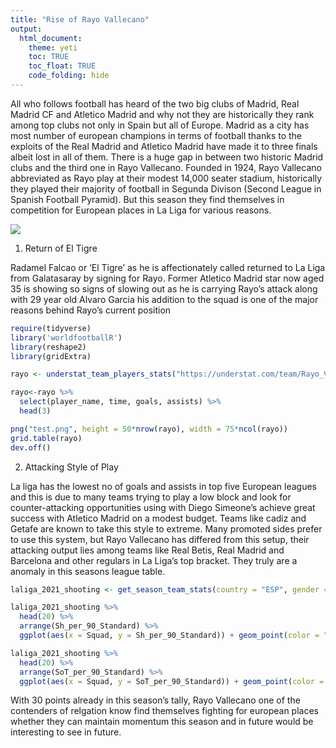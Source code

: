 ```yaml
---
title: "Rise of Rayo Vallecano"
output: 
  html_document:
    theme: yeti
    toc: TRUE
    toc_float: TRUE
    code_folding: hide
---
```

All who follows football has heard of the two big clubs of Madrid, Real Madrid CF and 
Atletico Madrid and why not they are historically they rank among top clubs not only in
Spain but all of Europe. Madrid as a city has most number of european champions in terms of 
football thanks to the exploits of the Real Madrid and Atletico Madrid have made it to three
finals albeit lost in all of them. There is a huge gap in between two historic Madrid clubs
and the third one in Rayo Vallecano. Founded in 1924, Rayo Vallecano abbreviated as Rayo play at their modest 14,000 seater stadium, historically they played their majority of football in Segunda Divison (Second League in Spanish Football Pyramid). But this season they find themselves
in competition for European places in La Liga for various reasons.

![](https://icdn.football-espana.net/wp-content/uploads/2021/10/rayo-vallecano-v-fc-barcelona-la-liga-santander-1.jpg)

1. Return of El Tigre

Radamel Falcao or 'El Tigre' as he is affectionately called returned to La Liga from Galatasaray
by signing for Rayo. Former Atletico Madrid star now aged 35 is showing so signs of slowing out as he is carrying Rayo's attack along with 29 year old Alvaro Garcia his addition to the squad is one of the major reasons behind Rayo's current position

```r

require(tidyverse)
library('worldfootballR')
library(reshape2)
library(gridExtra)
```

```r
rayo <- understat_team_players_stats("https://understat.com/team/Rayo_Vallecano/2021")

rayo<-rayo %>%  
  select(player_name, time, goals, assists) %>%
  head(3)

png("test.png", height = 50*nrow(rayo), width = 75*ncol(rayo))
grid.table(rayo)
dev.off()

```

2. Attacking Style of Play

La liga has the lowest no of goals and assists in top five European leagues and this is due to many teams trying to play a low block and look for counter-attacking opportunities using with Diego Simeone's achieve great success with Atletico Madrid on a modest budget. Teams like cadiz and Getafe are known to take this style to extreme. Many promoted sides prefer to use this system, but Rayo Vallecano has differed from this setup, their attacking output lies among teams like Real Betis, Real Madrid and Barcelona and other regulars in La Liga's top bracket. They truly are a anomaly in this seasons league table.


``` r
laliga_2021_shooting <- get_season_team_stats(country = "ESP", gender = "M", season_end_year = "2022", tier = "1st", stat_type = "shooting")

laliga_2021_shooting %>% 
  head(20) %>%
  arrange(Sh_per_90_Standard) %>%
  ggplot(aes(x = Squad, y = Sh_per_90_Standard)) + geom_point(color = "red") + geom_line(group = 1, color = "blue") + theme(axis.text.x = element_text(angle = 45, vjust = 1, hjust = 1)) + geom_hline(yintercept = 12, linetype = "dashed", color = "red")

laliga_2021_shooting %>% 
  head(20) %>%
  arrange(SoT_per_90_Standard) %>%
  ggplot(aes(x = Squad, y = SoT_per_90_Standard)) + geom_point(color = "red") + geom_line(group = 1, color = "blue") + theme(axis.text.x = element_text(angle = 45, vjust = 1, hjust = 1))

```
With 30 points already in this season's tally, Rayo Vallecano one of the contenders of relgation know find themselves fighting for european places whether they can maintain momentum this season and in future would be interesting to see in future.
